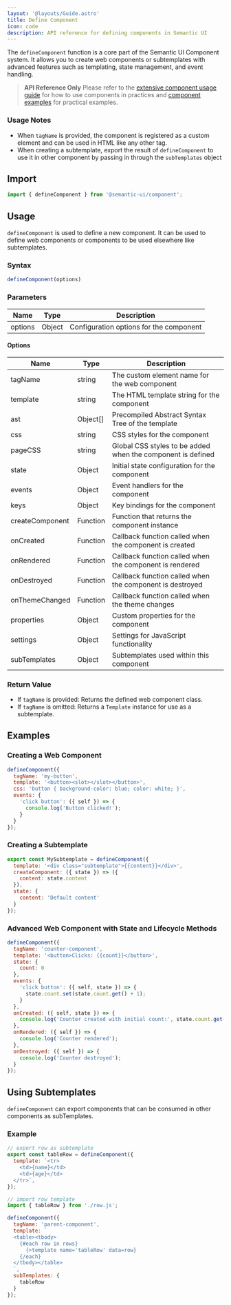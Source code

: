 ```yaml
---
layout: '@layouts/Guide.astro'
title: Define Component
icon: code
description: API reference for defining components in Semantic UI
---
```


The `defineComponent` function is a core part of the Semantic UI Component system. It allows you to create web components or subtemplates with advanced features such as templating, state management, and event handling.

> **API Reference Only** Please refer to the [extensive component usage guide](/components/create) for how to use components in practices and [component examples](/examples/counter) for practical examples.

### Usage Notes

* When `tagName` is provided, the component is registered as a custom element and can be used in HTML like any other tag.
* When creating a subtemplate, export the result of `defineComponent` to use it in other component by passing in through the `subTemplates` object

## Import

```javascript
import { defineComponent } from '@semantic-ui/component';
```

## Usage

`defineComponent` is used to define a new component. It can be used to define web components or components to be used elsewhere like subtemplates.

### Syntax

```javascript
defineComponent(options)
```

### Parameters

| Name    | Type   | Description                    |
|---------|--------|--------------------------------|
| options | Object | Configuration options for the component |

#### Options

| Name             | Type     | Description                                                |
|------------------|-----------|------------------------------------------------------------|
| tagName          | string   | The custom element name for the web component               |
| template         | string   | The HTML template string for the component                  |
| ast              | Object[] | Precompiled Abstract Syntax Tree of the template            |
| css              | string   | CSS styles for the component                                |
| pageCSS          | string   | Global CSS styles to be added when the component is defined |
| state            | Object   | Initial state configuration for the component               |
| events           | Object   | Event handlers for the component                            |
| keys             | Object   | Key bindings for the component                              |
| createComponent  | Function | Function that returns the component instance                |
| onCreated        | Function | Callback function called when the component is created      |
| onRendered       | Function | Callback function called when the component is rendered     |
| onDestroyed      | Function | Callback function called when the component is destroyed    |
| onThemeChanged   | Function | Callback function called when the theme changes             |
| properties       | Object   | Custom properties for the component                         |
| settings         | Object   | Settings for JavaScript functionality                       |
| subTemplates     | Object   | Subtemplates used within this component                     |

### Return Value

* If `tagName` is provided: Returns the defined web component class.
* If `tagName` is omitted: Returns a `Template` instance for use as a subtemplate.

## Examples

### Creating a Web Component

```javascript
defineComponent({
  tagName: 'my-button',
  template: '<button><slot></slot></button>',
  css: 'button { background-color: blue; color: white; }',
  events: {
    'click button': ({ self }) => {
      console.log('Button clicked!');
    }
  }
});
```

### Creating a Subtemplate

```javascript
export const MySubtemplate = defineComponent({
  template: '<div class="subtemplate">{{content}}</div>',
  createComponent: ({ state }) => ({
    content: state.content
  }),
  state: {
    content: 'Default content'
  }
});
```

### Advanced Web Component with State and Lifecycle Methods

```javascript
defineComponent({
  tagName: 'counter-component',
  template: '<button>Clicks: {{count}}</button>',
  state: {
    count: 0
  },
  events: {
    'click button': ({ self, state }) => {
      state.count.set(state.count.get() + 1);
    }
  },
  onCreated: ({ self, state }) => {
    console.log('Counter created with initial count:', state.count.get());
  },
  onRendered: ({ self }) => {
    console.log('Counter rendered');
  },
  onDestroyed: ({ self }) => {
    console.log('Counter destroyed');
  }
});
```

## Using Subtemplates

`defineComponent` can export components that can be consumed in other components as subTemplates.

### Example


```javascript title='row.js'
// export row as subtemplate
export const tableRow = defineComponent({
  template: `<tr>
    <td>{name}</td>
    <td>{age}</td>
  </tr>`,
});
```

```javascript title=table.js
// import row template
import { tableRow } from './row.js';

defineComponent({
  tagName: 'parent-component',
  template: `
  <table><tbody>
    {#each row in rows}
      {>template name='tableRow' data=row}
    {/each}
  </tbody></table>
  `,
  subTemplates: {
    tableRow
  }
});
```
